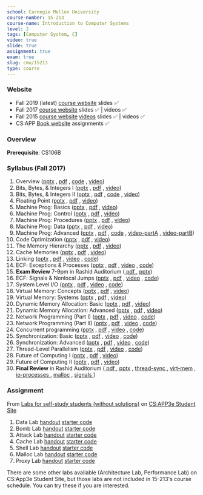 ```yaml
---
school: Carnegie Mellon University
course-number: 15-213
course-name: Introduction to Computer Systems
level: 2
tags: [Computer System, C]
video: true
slide: true
assignment: true
exam: true
slug: cmu/15213
type: course
---
```



### Website

- Fall 2019 (latest) [course website](https://www.cs.cmu.edu/afs/cs/academic/class/15213-f19/www/index.html) slides ✅
- Fall 2017 [course website](http://www.cs.cmu.edu/afs/cs/academic/class/15213-f17/www/index.html) slides ✅ | videos ✅
- Fall 2015 [course website](https://www.cs.cmu.edu/afs/cs/academic/class/15213-f15/www/schedule.html) [videos](https://scs.hosted.panopto.com/Panopto/Pages/Sessions/List.aspx#folderID=%22b96d90ae-9871-4fae-91e2-b1627b43e25e%22) slides ✅ | videos ✅
- CS:APP [Book website](http://csapp.cs.cmu.edu) assignments ✅

### Overview

**Prerequisite**: <Link to="stanford/cs106b">CS106B</Link>

### Syllabus (Fall 2017)

1. Overview (<a href="http://www.cs.cmu.edu/afs/cs/academic/class/15213-f17/www/lectures/01-overview.pptx">pptx</a> , <a href="http://www.cs.cmu.edu/afs/cs/academic/class/15213-f17/www/lectures/01-overview.pdf">pdf</a> , <a href="http://www.cs.cmu.edu/afs/cs/academic/class/15213-f17/www/code/01-overview">code</a> , <a href="https://youtu.be/luoeWJ-wdH4">video</a>)
2. Bits, Bytes, & Integers I (<a href="http://www.cs.cmu.edu/afs/cs/academic/class/15213-f17/www/lectures/02-bits-ints-part1.pptx">pptx</a> , <a href="http://www.cs.cmu.edu/afs/cs/academic/class/15213-f17/www/lectures/02-bits-ints-part1.pdf">pdf</a> , <a href="https://youtu.be/wb2u59QF2iY">video</a>)
3. Bits, Bytes, & Integers II (<a href="http://www.cs.cmu.edu/afs/cs/academic/class/15213-f17/www/lectures/03-bits-ints-part2.pptx">pptx</a> , <a href="http://www.cs.cmu.edu/afs/cs/academic/class/15213-f17/www/lectures/03-bits-ints-part2.pdf">pdf</a> , <a href="http://www.cs.cmu.edu/afs/cs/academic/class/15213-f17/www/code/02-03-bits-ints">code</a> , <a href="https://youtu.be/cGjjDea7i8g">video</a>)
4. Floating Point (<a href="http://www.cs.cmu.edu/afs/cs/academic/class/15213-f17/www/lectures/04-float.pptx">pptx</a> , <a href="http://www.cs.cmu.edu/afs/cs/academic/class/15213-f17/www/lectures/04-float.pdf">pdf</a> , <a href="https://youtu.be/cvE39UfP74Q">video</a>)
5. Machine Prog: Basics (<a href="http://www.cs.cmu.edu/afs/cs/academic/class/15213-f17/www/lectures/05-machine-basics.pptx">pptx</a> , <a href="http://www.cs.cmu.edu/afs/cs/academic/class/15213-f17/www/lectures/05-machine-basics.pdf">pdf</a> , <a href="https://youtu.be/SEz1N2SCiIo">video</a>)
6. Machine Prog: Control (<a href="http://www.cs.cmu.edu/afs/cs/academic/class/15213-f17/www/lectures/06-machine-control.pptx">pptx</a> , <a href="http://www.cs.cmu.edu/afs/cs/academic/class/15213-f17/www/lectures/06-machine-control.pdf">pdf</a> , <a href="https://youtu.be/UE7FUlS_fLA">video</a>)
7. Machine Prog: Procedures (<a href="http://www.cs.cmu.edu/afs/cs/academic/class/15213-f17/www/lectures/07-machine-procedures.pptx">pptx</a> , <a href="http://www.cs.cmu.edu/afs/cs/academic/class/15213-f17/www/lectures/07-machine-procedures.pdf">pdf</a> , <a href="https://youtu.be/v5HE2L8SSNc">video</a>)
8. Machine Prog: Data (<a href="http://www.cs.cmu.edu/afs/cs/academic/class/15213-f17/www/lectures/08-machine-data.pptx">pptx</a> , <a href="http://www.cs.cmu.edu/afs/cs/academic/class/15213-f17/www/lectures/08-machine-data.pdf">pdf</a> , <a href="https://youtu.be/umjDQNydMR0">video</a>)
9. Machine Prog: Advanced (<a href="http://www.cs.cmu.edu/afs/cs/academic/class/15213-f17/www/lectures/09-machine-advanced.pptx">pptx</a> , <a href="http://www.cs.cmu.edu/afs/cs/academic/class/15213-f17/www/lectures/09-machine-advanced.pdf">pdf</a> , <a href="http://www.cs.cmu.edu/afs/cs/academic/class/15213-f17/www/code/09-machine-advanced">code</a> , <a href="https://youtu.be/cw5a5I8OoY0">video-partA</a> , <a href="https://youtu.be/QsJvWBaCLog">video-partB</a>)
10. Code Optimization (<a href="http://www.cs.cmu.edu/afs/cs/academic/class/15213-f17/www/lectures/10-optimization.pptx">pptx</a> , <a href="http://www.cs.cmu.edu/afs/cs/academic/class/15213-f17/www/lectures/10-optimization.pdf">pdf</a> , <a href="https://youtu.be/SktX6eVcQxo">video</a>)
11. The Memory Hierarchy (<a href="http://www.cs.cmu.edu/afs/cs/academic/class/15213-f17/www/lectures/11-memory-hierarchy.pptx">pptx</a> , <a href="http://www.cs.cmu.edu/afs/cs/academic/class/15213-f17/www/lectures/11-memory-hierarchy.pdf">pdf</a> , <a href="https://youtu.be/vusQa4pfTFU">video</a>)
12. Cache Memories (<a href="http://www.cs.cmu.edu/afs/cs/academic/class/15213-f17/www/lectures/12-cache-memories.pptx">pptx</a> , <a href="http://www.cs.cmu.edu/afs/cs/academic/class/15213-f17/www/lectures/12-cache-memories.pdf">pdf</a> , <a href="https://youtu.be/Spg7iTYLkS4">video</a>)
13. Linking (<a href="http://www.cs.cmu.edu/afs/cs/academic/class/15213-f17/www/lectures/13-linking.pptx">pptx</a> , <a href="http://www.cs.cmu.edu/afs/cs/academic/class/15213-f17/www/lectures/13-linking.pdf">pdf</a> , <a href="https://youtu.be/sSq_527tXNo">video</a> , <a href="http://www.cs.cmu.edu/afs/cs/academic/class/15213-f17/www/code/13-linking">code</a>)
14. ECF: Exceptions & Processes (<a href="http://www.cs.cmu.edu/afs/cs/academic/class/15213-f17/www/lectures/14-ecf-procs.pptx">pptx</a> , <a href="http://www.cs.cmu.edu/afs/cs/academic/class/15213-f17/www/lectures/14-ecf-procs.pdf">pdf</a> , <a href="https://youtu.be/kSErOgVqpAA">video</a> , <a href="http://www.cs.cmu.edu/afs/cs/academic/class/15213-f17/www/code/14-ecf-procs">code</a>)
15. <b>Exam Review</b> 7-9pm in Rashid Auditorium (<a href="activities/midterm-review-f19.pdf">
      pdf
    </a> , <a href="activities/midterm-review-f19.pptx">pptx</a>)
16. ECF: Signals & Nonlocal Jumps (<a href="http://www.cs.cmu.edu/afs/cs/academic/class/15213-f17/www/lectures/15-ecf-signals.pptx">pptx</a> , <a href="http://www.cs.cmu.edu/afs/cs/academic/class/15213-f17/www/lectures/15-ecf-signals.pdf">pdf</a> , <a href="https://youtu.be/mzg1bi3s-Kk">video</a> , <a href="http://www.cs.cmu.edu/afs/cs/academic/class/15213-f17/www/code/15-ecf-signals">code</a>)
17. System Level I/O (<a href="http://www.cs.cmu.edu/afs/cs/academic/class/15213-f17/www/lectures/16-io.pptx">pptx</a> , <a href="http://www.cs.cmu.edu/afs/cs/academic/class/15213-f17/www/lectures/16-io.pdf">pdf</a> , <a href="https://youtu.be/dIOyIf8Qfow">video</a> , <a href="http://www.cs.cmu.edu/afs/cs/academic/class/15213-f17/www/code/16-io">code</a>)
18. Virtual Memory: Concepts (<a href="http://www.cs.cmu.edu/afs/cs/academic/class/15213-f17/www/lectures/17-vm-concepts.pptx">pptx</a> , <a href="http://www.cs.cmu.edu/afs/cs/academic/class/15213-f17/www/lectures/17-vm-concepts.pdf">pdf</a> , <a href="https://youtu.be/aVoy030KBso">video</a>)
19. Virtual Memory: Systems (<a href="http://www.cs.cmu.edu/afs/cs/academic/class/15213-f17/www/lectures/18-vm-systems.pptx">pptx</a> , <a href="http://www.cs.cmu.edu/afs/cs/academic/class/15213-f17/www/lectures/18-vm-systems.pdf">pdf</a> , <a href="https://youtu.be/dRJqjV7LQ0A">video</a>)
20. Dynamic Memory Allocation: Basic (<a href="http://www.cs.cmu.edu/afs/cs/academic/class/15213-f17/www/lectures/19-malloc-basic.pptx">pptx</a> , <a href="http://www.cs.cmu.edu/afs/cs/academic/class/15213-f17/www/lectures/19-malloc-basic.pdf">pdf</a> , <a href="https://youtu.be/eJTMbLV4oT4">video</a>)
21. Dynamic Memory Allocation: Advanced (<a href="http://www.cs.cmu.edu/afs/cs/academic/class/15213-f17/www/lectures/20-malloc-advanced.pptx">pptx</a> , <a href="http://www.cs.cmu.edu/afs/cs/academic/class/15213-f17/www/lectures/20-malloc-advanced.pdf">pdf</a> , <a href="https://youtu.be/V1jUgLFd3Gk">video</a>)
22. Network Programming (Part I) (<a href="http://www.cs.cmu.edu/afs/cs/academic/class/15213-f17/www/lectures/21-netprog1.pptx">pptx</a> , <a href="http://www.cs.cmu.edu/afs/cs/academic/class/15213-f17/www/lectures/21-netprog1.pdf">pdf</a> , <a href="https://youtu.be/k8VL1uKASw4">video</a> , <a href="http://www.cs.cmu.edu/afs/cs/academic/class/15213-f17/www/code/21-netprog1">code</a>)
23. Network Programming (Part II) (<a href="http://www.cs.cmu.edu/afs/cs/academic/class/15213-f17/www/lectures/22-netprog2.pptx">pptx</a> , <a href="http://www.cs.cmu.edu/afs/cs/academic/class/15213-f17/www/lectures/22-netprog2.pdf">pdf</a> , <a href="https://youtu.be/aHis4Kkr0ig">video</a> , <a href="http://www.cs.cmu.edu/afs/cs/academic/class/15213-f17/www/code/22-netprog2">code</a>)
24. Concurrent programming (<a href="http://www.cs.cmu.edu/afs/cs/academic/class/15213-f17/www/lectures/23-concprog.pptx">pptx</a> , <a href="http://www.cs.cmu.edu/afs/cs/academic/class/15213-f17/www/lectures/23-concprog.pdf">pdf</a> , <a href="https://youtu.be/Wf_zhhI4bNo">video</a> , <a href="http://www.cs.cmu.edu/afs/cs/academic/class/15213-f17/www/code/23-concprog">code</a>)
25. Synchronization: Basic (<a href="http://www.cs.cmu.edu/afs/cs/academic/class/15213-f17/www/lectures/24-sync-basic.pptx">pptx</a> , <a href="http://www.cs.cmu.edu/afs/cs/academic/class/15213-f17/www/lectures/24-sync-basic.pdf">pdf</a> , <a href="https://youtu.be/eyGNwQpaISc">video</a> , <a href="http://www.cs.cmu.edu/afs/cs/academic/class/15213-f17/www/code/24-sync-basic">code</a>)
26. Synchronization: Advanced (<a href="http://www.cs.cmu.edu/afs/cs/academic/class/15213-f17/www/lectures/25-sync-advanced.pptx">pptx</a> , <a href="http://www.cs.cmu.edu/afs/cs/academic/class/15213-f17/www/lectures/25-sync-advanced.pdf">pdf</a> , <a href="https://youtu.be/W_S2mn2aOUQ">video</a> , <a href="http://www.cs.cmu.edu/afs/cs/academic/class/15213-f17/www/code/25-sync-advanced">code</a>)
27. Thread-Level Parallelism (<a href="http://www.cs.cmu.edu/afs/cs/academic/class/15213-f17/www/lectures/26-parallelism.pptx">pptx</a> , <a href="http://www.cs.cmu.edu/afs/cs/academic/class/15213-f17/www/lectures/26-parallelism.pdf">pdf</a> , <a href="https://youtu.be/QH-DM5mgI98">video</a> , <a href="http://www.cs.cmu.edu/afs/cs/academic/class/15213-f17/www/code/26-parallelism">code</a>)
28. Future of Computing I (<a href="http://www.cs.cmu.edu/afs/cs/academic/class/15213-f17/www/lectures/27-future1.pptx">pptx</a> , <a href="http://www.cs.cmu.edu/afs/cs/academic/class/15213-f17/www/lectures/27-future1.pdf">pdf</a> , <a href="https://youtu.be/nWMDvcIIpIo">video</a>)
29. Future of Computing II (<a href="http://www.cs.cmu.edu/afs/cs/academic/class/15213-f17/www/lectures/28-future2.pptx">pptx</a> , <a href="http://www.cs.cmu.edu/afs/cs/academic/class/15213-f17/www/lectures/28-future2.pdf">pdf</a> , <a href="https://youtu.be/Ts7YMarcW5s">video</a>)
30. <b>Final Review</b> in Rashid Auditorium (<a href="activities/finalreview.pdf">
      pdf
    </a> , <a href="activities/finalreview.pptx">pptx</a> , <a href="https://youtu.be/1TxukFl9ToU">
      thread-sync
    </a> , <a href="https://youtu.be/_iiqi7GyQwk">virt-mem</a> , <a href="https://youtu.be/X46J26prvEo">
      io-processes
    </a> , <a href="https://youtu.be/lC9TElUDnNc">malloc</a> , <a href="https://youtu.be/NaZTS3W-uS0">
      signals
    </a>)

### Assignment

From [Labs for self-study students (without solutions)](http://csapp.cs.cmu.edu/3e/labs.html) on [CS:APP3e Student Site](http://csapp.cs.cmu.edu/3e/students.html)

1. Data Lab [handout](http://csapp.cs.cmu.edu/3e/datalab.pdf) [starter code](http://csapp.cs.cmu.edu/3e/datalab-handout.tar)
2. Bomb Lab [handout](http://csapp.cs.cmu.edu/3e/bomblab.pdf) [starter code](http://csapp.cs.cmu.edu/3e/bomb.tar)
3. Attack Lab [handout](http://csapp.cs.cmu.edu/3e/attacklab.pdf) [starter code](http://csapp.cs.cmu.edu/3e/target1.tar)
4. Cache Lab [handout](http://csapp.cs.cmu.edu/3e/cachelab.pdf) [starter code](http://csapp.cs.cmu.edu/3e/cachelab-handout.tar)
5. Shell Lab [handout](http://csapp.cs.cmu.edu/3e/shlab.pdf) [starter code](http://csapp.cs.cmu.edu/3e/shlab-handout.tar)
6. Malloc Lab [handout](http://csapp.cs.cmu.edu/3e/malloclab.pdf) [starter code](http://csapp.cs.cmu.edu/3e/malloclab-handout.tar)
7. Proxy Lab [handout](http://csapp.cs.cmu.edu/3e/proxylab.pdf) [starter code](http://csapp.cs.cmu.edu/3e/proxylab-handout.tar)

There are some other labs available (Architecture Lab, Performance Lab) on CS:App3e Student Site, but those labs are not included in 15-213's course schedule. You can try these if you are interested.
